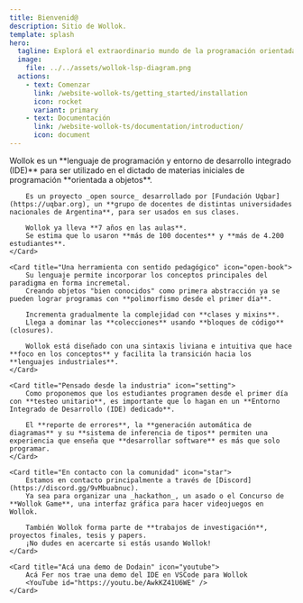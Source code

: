 ```yaml
---
title: Bienvenid@
description: Sitio de Wollok.
template: splash
hero:
  tagline: Explorá el extraordinario mundo de la programación orientada a objetos con Wollok
  image:
    file: ../../assets/wollok-lsp-diagram.png
  actions:
    - text: Comenzar
      link: /website-wollok-ts/getting_started/installation
      icon: rocket
      variant: primary
    - text: Documentación
      link: /website-wollok-ts/documentation/introduction/
      icon: document
---
```



<CardGrid stagger>
	<Card title="¿Qué es Wollok?" icon="rocket">
		Wollok es un **lenguaje de programación y entorno de desarrollo integrado (IDE)** para ser utilizado en el dictado de materias iniciales de programación **orientada a objetos**. 

		Es un proyecto _open source_ desarrollado por [Fundación Uqbar](https://uqbar.org), un **grupo de docentes de distintas universidades nacionales de Argentina**, para ser usados en sus clases.

		Wollok ya lleva **7 años en las aulas**. 
		Se estima que lo usaron **más de 100 docentes** y **más de 4.200 estudiantes**.
	</Card>

	<Card title="Una herramienta con sentido pedagógico" icon="open-book">
		Su lenguaje permite incorporar los conceptos principales del paradigma en forma incremetal.
		Creando objetos "bien conocidos" como primera abstracción ya se pueden lograr programas con **polimorfismo desde el primer día**.

		Incrementa gradualmente la complejidad con **clases y mixins**.
		Llega a dominar las **colecciones** usando **bloques de código** (closures).

		Wollok está diseñado con una sintaxis liviana e intuitiva que hace **foco en los conceptos** y facilita la transición hacia los **lenguajes industriales**.
	</Card>

	<Card title="Pensado desde la industria" icon="setting">
		Como proponemos que los estudiantes programen desde el primer día con **testeo unitario**, es importante que lo hagan en un **Entorno Integrado de Desarrollo (IDE) dedicado**.
		
		El **reporte de errores**, la **generación automática de diagramas** y su **sistema de inferencia de tipos** permiten una experiencia que enseña que **desarrollar software** es más que solo programar.
	</Card>

	<Card title="En contacto con la comunidad" icon="star">
		Estamos en contacto principalmente a través de [Discord](https://discord.gg/9vMbuabnuc).
		Ya sea para organizar una _hackathon_, un asado o el Concurso de **Wollok Game**, una interfaz gráfica para hacer videojuegos en Wollok.

		También Wollok forma parte de **trabajos de investigación**, proyectos finales, tesis y papers.
		¡No dudes en acercarte si estás usando Wollok!
	</Card>

	<Card title="Acá una demo de Dodain" icon="youtube">
		Acá Fer nos trae una demo del IDE en VSCode para Wollok
		<YouTube id="https://youtu.be/AwkKZ41U6WE" />
	</Card>
</CardGrid>
